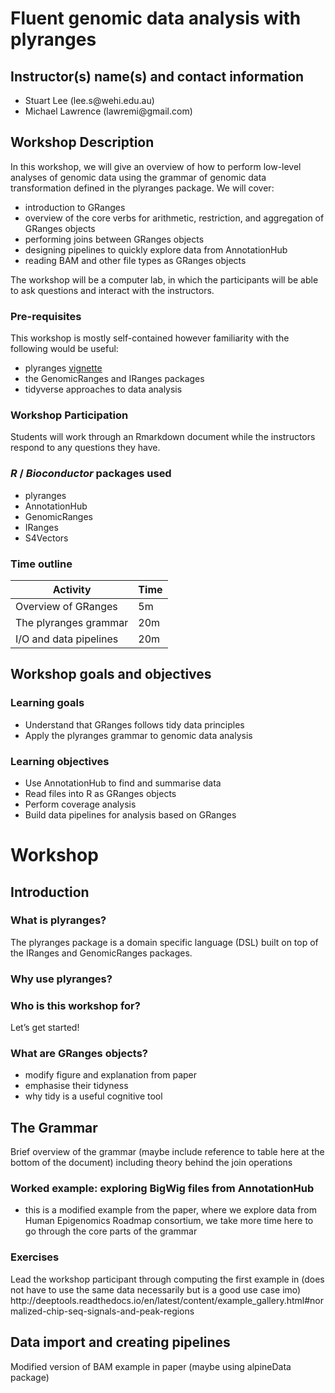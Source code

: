 # Fluent genomic data analysis with plyranges

## Instructor(s) name(s) and contact information

* Stuart Lee (lee.s@wehi.edu.au)
* Michael Lawrence (lawremi@gmail.com)

## Workshop Description

In this workshop, we will give an overview of how to perform low-level
analyses of genomic data using the  grammar of genomic data transformation
defined in the plyranges package. We will cover:

- introduction to GRanges
- overview of the core verbs for arithmetic, restriction, and aggregation of GRanges objects
- performing joins between GRanges objects
- designing pipelines to quickly explore data from AnnotationHub
- reading BAM and other file types as GRanges objects

The workshop will be a computer lab, in which the participants will be able to 
ask questions and interact with the instructors.

### Pre-requisites

This workshop is mostly self-contained however familiarity with the following would be useful:

- plyranges [vignette](https://sa-lee.github.io/plyranges/articles/an-introduction.html)
- the GenomicRanges and IRanges packages
- tidyverse approaches to data analysis

 
### Workshop Participation

Students will work through an Rmarkdown document while the instructors respond to any questions they have.

### _R_ / _Bioconductor_ packages used

- plyranges
- AnnotationHub
- GenomicRanges
- IRanges
- S4Vectors

### Time outline


| Activity                     | Time |
|------------------------------|------|
| Overview of GRanges          | 5m   |
| The plyranges grammar        | 20m  |
| I/O and data pipelines       | 20m  |

## Workshop goals and objectives

### Learning goals

* Understand that GRanges follows tidy data principles
* Apply the plyranges grammar to genomic data analysis

### Learning objectives

* Use AnnotationHub to find and summarise data
* Read files into R as GRanges objects
* Perform coverage analysis 
* Build data pipelines for analysis based on GRanges

# Workshop

## Introduction 

### What is plyranges?

The plyranges package is a domain specific language (DSL) built on top of the IRanges and
GenomicRanges packages.

### Why use plyranges?

### Who is this workshop for?

Let's get started!

### What are GRanges objects?

- modify figure and explanation from paper
- emphasise their tidyness
- why tidy is a useful cognitive tool

## The Grammar

Brief overview of the grammar (maybe include reference to table here at the bottom
of the document) including theory behind the join operations

### Worked example: exploring BigWig files from AnnotationHub

- this is a modified example from the paper, where we explore data from Human Epigenomics
Roadmap consortium, we take more time here to go through the core parts of the grammar

### Exercises 

Lead the workshop participant through computing the first example in 
(does not have to use the same data necessarily but is a good use case imo)
http://deeptools.readthedocs.io/en/latest/content/example_gallery.html#normalized-chip-seq-signals-and-peak-regions


## Data import and creating pipelines

Modified version of BAM example in paper (maybe using alpineData package)



